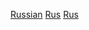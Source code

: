 {{Portal|俄羅斯}}
{{Year by category
|m=2
|c=0
|d=1
|y=6
|cat=俄羅斯體育
|sortkey=體育
|parent=各年份俄羅斯體育
|subcat=2016年俄羅斯
}}
[[Category:2016年各國體育|Russian]]
[[Category:2016年亞洲體育|Rus]]
[[Category:2016年歐洲體育|Rus]]